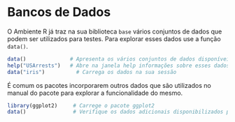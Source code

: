 # Bancos de Dados 

O Ambiente R já traz na sua biblioteca `base` vários conjuntos de dados que podem ser utilizados para testes.  Para explorar esses dados use a função `data()`. 

```r
data()              # Apresenta os vários conjuntos de dados disponíveis na sua sessão no R.
help("USArrests")   # Abre na janela help informações sobre esses dados
data("iris")          # Carrega os dados na sua sessão
```

 É comum os pacotes incorporarem outros dados que são utilizados no manual do pacote para explorar a funcionalidade do mesmo.

```r
library(ggplot2)     # Carrege o pacote ggplot2
data()               # Verifique os dados adicionais disponibilizados por esse pacote
```

